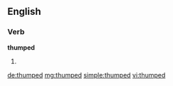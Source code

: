 ==English==

===Verb===
'''thumped'''

# {{past of|thump}}

[[de:thumped]]
[[mg:thumped]]
[[simple:thumped]]
[[vi:thumped]]